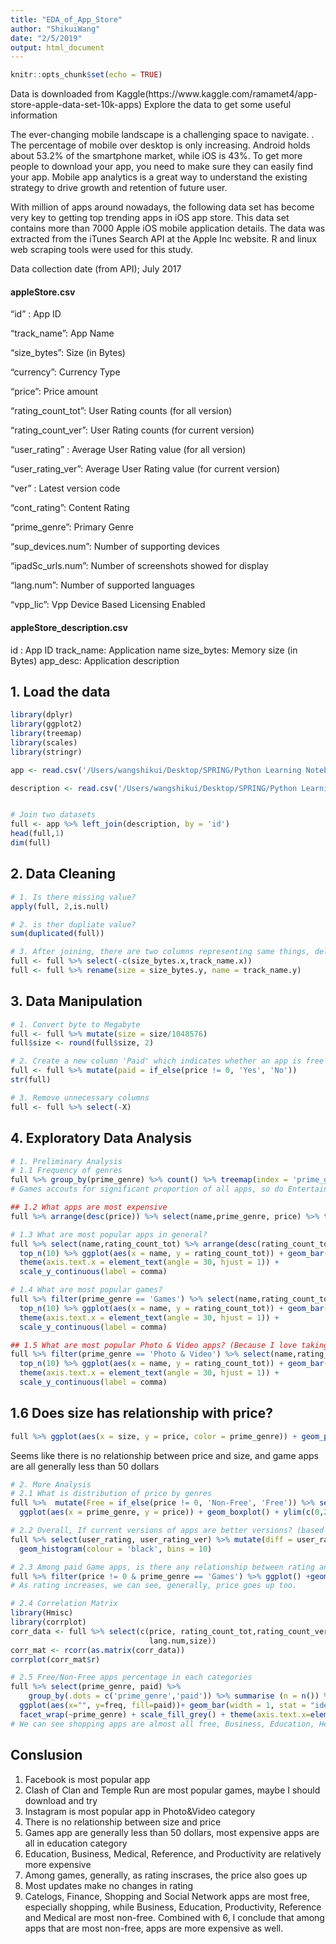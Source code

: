 ```yaml
---
title: "EDA_of_App_Store"
author: "ShikuiWang"
date: "2/5/2019"
output: html_document
---
```


```r
knitr::opts_chunk$set(echo = TRUE)
```

Data is downloaded from Kaggle(https://www.kaggle.com/ramamet4/app-store-apple-data-set-10k-apps)
Explore the data to get some useful information

The ever-changing mobile landscape is a challenging space to navigate. . The percentage of mobile over desktop is only increasing. Android holds about 53.2% of the smartphone market, while iOS is 43%. To get more people to download your app, you need to make sure they can easily find your app. Mobile app analytics is a great way to understand the existing strategy to drive growth and retention of future user.

With million of apps around nowadays, the following data set has become very key to getting top trending apps in iOS app store. This data set contains more than 7000 Apple iOS mobile application details. The data was extracted from the iTunes Search API at the Apple Inc website. R and linux web scraping tools were used for this study.

Data collection date (from API); July 2017


#### appleStore.csv
"id" : App ID

"track_name": App Name

"size_bytes": Size (in Bytes)

"currency": Currency Type

"price": Price amount

"rating_count_tot": User Rating counts (for all version)

"rating_count_ver": User Rating counts (for current version)

"user_rating" : Average User Rating value (for all version)

"user_rating_ver": Average User Rating value (for current version)

"ver" : Latest version code

"cont_rating": Content Rating

"prime_genre": Primary Genre

"sup_devices.num": Number of supporting devices

"ipadSc_urls.num": Number of screenshots showed for display

"lang.num": Number of supported languages

"vpp_lic": Vpp Device Based Licensing Enabled

#### appleStore_description.csv
id : App ID
track_name: Application name
size_bytes: Memory size (in Bytes)
app_desc: Application description


## 1. Load the data
```r
library(dplyr)
library(ggplot2)
library(treemap)
library(scales)
library(stringr)

app <- read.csv('/Users/wangshikui/Desktop/SPRING/Python Learning Notebook/R/app-store-apple-data-set-10k-apps/AppleStore.csv')

description <- read.csv('/Users/wangshikui/Desktop/SPRING/Python Learning Notebook/R/app-store-apple-data-set-10k-apps/appleStore_description.csv')


# Join two datasets
full <- app %>% left_join(description, by = 'id')
head(full,1)
dim(full)
```

## 2. Data Cleaning
```r
# 1. Is there missing value?
apply(full, 2,is.null)
```
```r
# 2. is ther dupliate value?
sum(duplicated(full))
```
```r
# 3. After joining, there are two columns representing same things, delete either one of those two
full <- full %>% select(-c(size_bytes.x,track_name.x))
full <- full %>% rename(size = size_bytes.y, name = track_name.y)
```

## 3. Data Manipulation
```r
# 1. Convert byte to Megabyte
full <- full %>% mutate(size = size/1048576)
full$size <- round(full$size, 2)

# 2. Create a new column 'Paid' which indicates whether an app is free or not for convinience of further exploration
full <- full %>% mutate(paid = if_else(price != 0, 'Yes', 'No'))
str(full)

# 3. Remove unnecessary columns
full <- full %>% select(-X)

```

## 4. Exploratory Data Analysis
```r
# 1. Preliminary Analysis
# 1.1 Frequency of genres
full %>% group_by(prime_genre) %>% count() %>% treemap(index = 'prime_genre',vSize = 'n', type = 'index')
# Games accouts for significant proportion of all apps, so do Entertainment, Education and Photo & Video
```

```r
## 1.2 What apps are most expensive
full %>% arrange(desc(price)) %>% select(name,prime_genre, price) %>% top_n(5)
```

```r
# 1.3 What are most popular apps in general?
full %>% select(name,rating_count_tot) %>% arrange(desc(rating_count_tot)) %>% 
  top_n(10) %>% ggplot(aes(x = name, y = rating_count_tot)) + geom_bar(stat = 'identity') + 
  theme(axis.text.x = element_text(angle = 30, hjust = 1)) + 
  scale_y_continuous(label = comma)
```

```r
# 1.4 What are most popular games?
full %>% filter(prime_genre == 'Games') %>% select(name,rating_count_tot) %>% arrange(desc(rating_count_tot)) %>% 
  top_n(10) %>% ggplot(aes(x = name, y = rating_count_tot)) + geom_bar(stat = 'identity') + 
  theme(axis.text.x = element_text(angle = 30, hjust = 1)) + 
  scale_y_continuous(label = comma)
```
```r
## 1.5 What are most popular Photo & Video apps? (Because I love taking photos:))
full %>% filter(prime_genre == 'Photo & Video') %>% select(name,rating_count_tot) %>% arrange(desc(rating_count_tot)) %>% 
  top_n(10) %>% ggplot(aes(x = name, y = rating_count_tot)) + geom_bar(stat = 'identity') + 
  theme(axis.text.x = element_text(angle = 30, hjust = 1)) + 
  scale_y_continuous(label = comma)
```

## 1.6 Does size has relationship with price?
```r
full %>% ggplot(aes(x = size, y = price, color = prime_genre)) + geom_point()


```
Seems like there is no relationship between price and size, and game apps are all generally less than 50 dollars

```r
# 2. More Analysis
# 2.1 What is distribution of price by genres
full %>%  mutate(Free = if_else(price != 0, 'Non-Free', 'Free')) %>% select(prime_genre, price, Free) %>% 
  ggplot(aes(x = prime_genre, y = price)) + geom_boxplot() + ylim(c(0,25)) + coord_flip()
```


```r
# 2.2 Overall, If current versions of apps are better versions? (based on difference between average rating and current version rating)
full %>% select(user_rating, user_rating_ver) %>% mutate(diff = user_rating_ver-user_rating) %>% ggplot(aes(x = diff))+ xlab(label = 'Difference') +
  geom_histogram(colour = 'black', bins = 10)
```

```r
# 2.3 Among paid Game apps, is there any relationship between rating and price
full %>% filter(price != 0 & prime_genre == 'Games') %>% ggplot() +geom_point(aes(y = price, x = user_rating))
# As rating increases, we can see, generally, price goes up too.
```

```r
# 2.4 Correlation Matrix
library(Hmisc)
library(corrplot)
corr_data <- full %>% select(c(price, rating_count_tot,rating_count_ver,user_rating,user_rating_ver,sup_devices.num,
                               lang.num,size))
corr_mat <- rcorr(as.matrix(corr_data))
corrplot(corr_mat$r)
```

```r
# 2.5 Free/Non-Free apps percentage in each categories
full %>% select(prime_genre, paid) %>% 
    group_by(.dots = c('prime_genre','paid')) %>% summarise (n = n()) %>% mutate(freq = n / sum(n)) %>% 
  ggplot(aes(x="", y=freq, fill=paid))+ geom_bar(width = 1, stat = "identity") + coord_polar("y", start=0) +
  facet_wrap(~prime_genre) + scale_fill_grey() + theme(axis.text.x=element_blank())
# We can see shopping apps are almost all free, Business, Education, Health & Fitness, Music, Medical, Navigator, Photo&Video, Productivity, Reference, Utilities,and Weather apps have more than 50 percent paid.

```

## Conslusion
1. Facebook is most popular app
2. Clash of Clan and Temple Run are most popular games, maybe I should download and try
3. Instagram is most popular app in Photo&Video category
4. There is no relationship between size and price
5. Games app are generally less than 50 dollars, most expensive apps are all in education category
6. Education, Business, Medical, Reference, and Productivity are relatively more expensive
7. Among games, generally, as rating inscrases, the price also goes up
8. Most updates make no changes in rating
9. Catelogs, Finance, Shopping and Social Network apps are most free, especially shopping, while Business, Education, Productivity, Reference and Medical are most non-free. Combined with 6, I conclude that among apps that are most non-free, apps are more expensive as well.